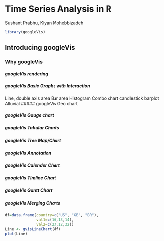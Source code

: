 # Time Series Analysis in R

Sushant Prabhu, Kiyan Mohebbizadeh

```r

library(googleVis)

```


## Introducing googleVis


### Why googleVis


##### googleVis rendering


##### googleVis Basic Graphs with Interaction
Line, double axis
  area
Bar
  area
Histogram
Combo chart
candlestick barplot
Alluvial
##### googleVis Geo chart

##### googleVis Gauge chart

##### googleVis Tabular Charts

##### googleVis Tree Map/Chart

##### googleVis Annotation

##### googleVis Calender Chart

##### googleVis Timline Chart

##### googleVis Gantt Chart

##### googleVis Merging Charts

```r

df=data.frame(country=c("US", "GB", "BR"), 
              val1=c(10,13,14), 
              val2=c(23,12,32))
Line <- gvisLineChart(df)
plot(Line)

```